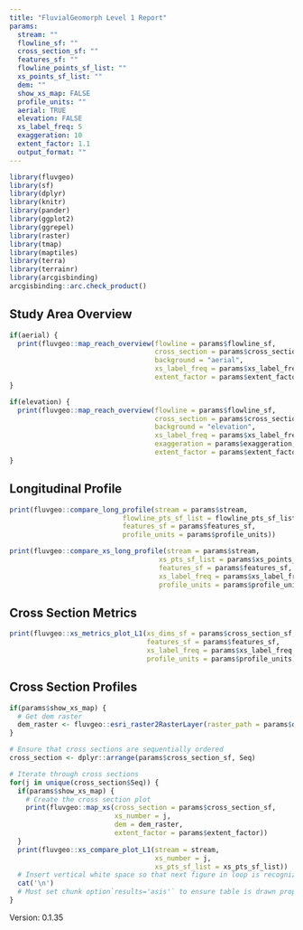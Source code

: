 ```yaml
---
title: "FluvialGeomorph Level 1 Report"
params:
  stream: ""
  flowline_sf: ""
  cross_section_sf: ""
  features_sf: ""
  flowline_points_sf_list: ""
  xs_points_sf_list: ""
  dem: ""
  show_xs_map: FALSE
  profile_units: ""
  aerial: TRUE
  elevation: FALSE
  xs_label_freq: 5
  exaggeration: 10
  extent_factor: 1.1
  output_format: ""
---
```


```r
library(fluvgeo)
library(sf)
library(dplyr)
library(knitr)
library(pander)
library(ggplot2)
library(ggrepel)
library(raster)
library(tmap)
library(maptiles)
library(terra)
library(terrainr)
library(arcgisbinding)
arcgisbinding::arc.check_product()
```

## Study Area Overview
```r
if(aerial) {
  print(fluvgeo::map_reach_overview(flowline = params$flowline_sf, 
                                    cross_section = params$cross_section_sf,
                                    background = "aerial",
                                    xs_label_freq = params$xs_label_freq,
                                    extent_factor = params$extent_factor))
}
```

```r
if(elevation) {
  print(fluvgeo::map_reach_overview(flowline = params$flowline_sf, 
                                    cross_section = params$cross_section_sf,
                                    background = "elevation",
                                    xs_label_freq = params$xs_label_freq,
                                    exaggeration = params$exaggeration,
                                    extent_factor = params$extent_factor))
}
```

## Longitudinal Profile
```r
print(fluvgeo::compare_long_profile(stream = params$stream,
                            flowline_pts_sf_list = flowline_pts_sf_list,
                            features_sf = params$features_sf,
                            profile_units = params$profile_units))
```

```r
print(fluvgeo::compare_xs_long_profile(stream = params$stream,
                                     xs_pts_sf_list = params$xs_points_sf_list,
                                     features_sf = params$features_sf,
                                     xs_label_freq = params$xs_label_freq,
                                     profile_units = params$profile_units))
```

## Cross Section Metrics
```r
print(fluvgeo::xs_metrics_plot_L1(xs_dims_sf = params$cross_section_sf,
                                  features_sf = params$features_sf,
                                  xs_label_freq = params$xs_label_freq,
                                  profile_units = params$profile_units))
```


## Cross Section Profiles
```r
if(params$show_xs_map) {
  # Get dem raster
  dem_raster <- fluvgeo::esri_raster2RasterLayer(raster_path = params$dem)
}

# Ensure that cross sections are sequentially ordered
cross_section <- dplyr::arrange(params$cross_section_sf, Seq)

# Iterate through cross sections
for(j in unique(cross_section$Seq)) {
  if(params$show_xs_map) {
    # Create the cross section plot
    print(fluvgeo::map_xs(cross_section = params$cross_section_sf,
                          xs_number = j,
                          dem = dem_raster,
                          extent_factor = params$extent_factor))
  }
  print(fluvgeo::xs_compare_plot_L1(stream = stream,
                                    xs_number = j,
                                    xs_pts_sf_list = xs_pts_sf_list))
  # Insert vertical white space so that next figure in loop is recognized
  cat('\n')
  # Must set chunk option`results='asis'` to ensure table is drawn properly
}
```


Version: 0.1.35

